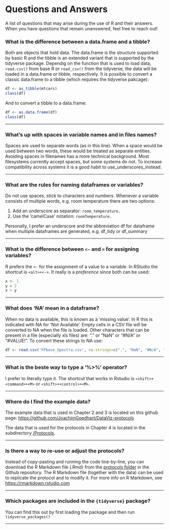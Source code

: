 
# Questions and Answers {#questions-and-answers}

A list of questions that may arise during the use of R and their answers. When you have questions that remain unanswered, feel free to reach out!

### What is the difference between a data.frame and a tibble? {-}

Both are objects that hold data. The data.frame is the structure supported by basic R and the tibble is an extended variant that is supported by the tidyverse package. Dependig on the function that is used to load data, `read.csv()` from base R or `read_csv()` from the tidyverse, the data will be loaded in a data.frame or tibble, respectively. It is possible to convert a classic data.frame to a tibble (which requires the tidyverse pakcage):
```r
df <- as_tibble(mtcars)
class(df)
```
And to convert a tibble to a data.frame:
```r
df <- as.data.frame(df)
class(df)
```

------

### What's up with spaces in variable names and in files names? {-}

Spaces are used to separate words (as in this line). When a space would be used between two words, these would be treated as separate entities. Avoiding spaces in filenames has a more technical background. Most filesystems currently accept spaces, but some systems do not. To increase compatibility across systems it is a good habit to use_underscores_instead.

------

### What are the rules for naming dataframes or variables? {-}

Do not use spaces, stick to characters and numbers. Whenever a variable consists of multiple words, e.g. room temperature there are two options:

1. Add an underscore as separator: `room_temperature.`
2. Use the 'camelCase' notation: `roomTemperature.`

Personally, I prefer an underscore and the abbreviation df for dataframe when multiple dataframes are generated, e.g. df_tidy or df_summary

------

### What is the difference between `<-` and `=` for assigning variables? {-}

R prefers the `<-` for the assignment of a value to a variable. In RStudio the shortcut is `<alt>+<->`. It really is a _preference_ since both can be used:
```r
x <- 1
y = 2
x + y
```
------

### What does 'NA' mean in a dataframe? {-}

When no data is available, this is known as a 'missing value'. In R this is indicated with NA for 'Not Available'. Empty cells in a CSV file will be converted to NA when the file is loaded. Other characters that can be present in a file (especially xls files) are: "." or "NaN" or "#N/A" or "#VALUE!". To convert these strings to NA use:
```r
df <- read.csv('FPbase_Spectra.csv', na.strings=c(".", "NaN", "#N/A", "#VALUE!"))
```

------

### What is the beste way to type a '%>%' operator? {-}

I prefer to literally type it. The shortcut that works in Rstudio is `<shift>+<command>+<M>` or `<shift>+<control>+<M>`.

------

### Where do I find the example data? {-}

The example data that is used in Chapter 2 and 3 is located on this github page: [https://github.com/JoachimGoedhart/DataViz-protocols](https://github.com/JoachimGoedhart/DataViz-protocols)

The data that is used for the protocols in Chapter 4 is located in the subdirectory [/Protocols](https://github.com/JoachimGoedhart/DataViz-protocols/tree/main/Protocols).

------

### Is there a way to re-use or adjust the protocols? {-}

Instead of copy-pasting and running the code line-by-line, you can download the R Markdown file (.Rmd) from the [protocols folder](https://github.com/JoachimGoedhart/DataViz-protocols/tree/main/Protocols) in the Github repository. The R Markdown file (together with the data) can be used to replicate the protocol and to modify it. For more info on R Markdown, see [https://rmarkdown.rstudio.com](https://rmarkdown.rstudio.com)

------

### Which packages are included in the `{tidyverse}` package? {-}

You can find this out by first loading the package and then run `tidyverse_packages()`

------

### {-}
